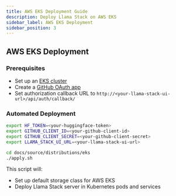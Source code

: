 ```yaml
---
title: AWS EKS Deployment Guide
description: Deploy Llama Stack on AWS EKS
sidebar_label: AWS EKS Deployment
sidebar_position: 3
---
```


## AWS EKS Deployment

### Prerequisites

- Set up an [EKS cluster](https://docs.aws.amazon.com/eks/latest/userguide/getting-started.html)
- Create a [GitHub OAuth app](https://docs.github.com/en/apps/oauth-apps/building-oauth-apps/creating-an-oauth-app)
- Set authorization callback URL to `http://<your-llama-stack-ui-url>/api/auth/callback/`

### Automated Deployment

```bash
export HF_TOKEN=<your-huggingface-token>
export GITHUB_CLIENT_ID=<your-github-client-id>
export GITHUB_CLIENT_SECRET=<your-github-client-secret>
export LLAMA_STACK_UI_URL=<your-llama-stack-ui-url>

cd docs/source/distributions/eks
./apply.sh
```

This script will:
- Set up default storage class for AWS EKS
- Deploy Llama Stack server in Kubernetes pods and services
